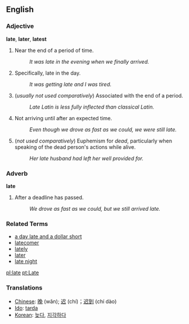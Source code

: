 ==English==

===Adjective===
'''late''', '''later''', '''latest'''

# Near the end of a period of time.
#: ''It was late in the evening when we finally arrived.''
# Specifically, late in the day.
#: ''It was getting late and I was tired.''
# (''usually not used comparatively'') Associated with the end of a period.
#: ''Late Latin is less fully inflected than classical Latin.''
# Not arriving until after an expected time.
#: ''Even though we drove as fast as we could, we were still late.''
# (''not used comparatively'') Euphemism for ''dead'', particularly when speaking of the dead person's actions while alive.
#: ''Her late husband had left her well provided for.''

===Adverb===
'''late'''

# After a deadline has passed.
#: ''We drove as fast as we could, but we still arrived late.''

===Related Terms===
*[[a day late and a dollar short]]
*[[latecomer]]
*[[lately]]
*[[later]]
*[[late night]]

[[pl:late]]
[[pt:Late]]


===Translations===

*[[Chinese]]: [[晚]] (wǎn); [[迟]] (chí)；[[迟到]] (chí dào)
*[[Ido]]: [[tarda]]
*[[Korean]]: [[늦다]], [[지각하다]]